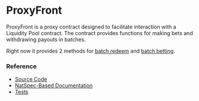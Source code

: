 # ProxyFront

ProxyFront is a proxy contract designed to facilitate interaction with a Liquidity Pool contract. The contract provides functions for making bets and withdrawing payouts in batches.

Right now it provides 2 methods for [batch redeem](/hub/apps/guides/advanced/prematch/redeem-bets#batch-redeem) and [batch betting](/hub/apps/guides/advanced/prematch/place-a-bet#place-a-batch-of-single-bets).

### Reference

- [Source Code](https://github.com/Azuro-protocol/Azuro-v2-public/blob/main/contracts/extensions/ProxyFront.sol)
- [NatSpec-Based Documentation](https://azuro-protocol.github.io/Azuro-v2-public/#/contracts/extensions/ProxyFront.sol:ProxyFront)
- [Tests](https://github.com/Azuro-protocol/Azuro-v2-public/blob/main/test/proxyfront-test.js)
